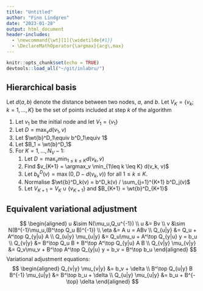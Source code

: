 ```yaml
---
title: "Untitled"
author: "Finn Lindgren"
date: "2023-01-28"
output: html_document
header-includes:
  - \newcommand{\wt}[1]{\widetilde{#1}}
  - \DeclareMathOperator{\argmax}{arg\,max}
---
```


```r
knitr::opts_chunk$set(echo = TRUE)
devtools::load_all("~/git/inlabru/")
```

## Hierarchical basis

Let $d(a, b)$ denote the distance between two nodes, $a$, and $b$.
Let $V_K=\{v_k;k=1,\dots,K\}$ be the set of points included at step $k$ of the algorithm

1. Let $v_1$ be the initial node and let $V_1=\{v_1\}$
2. Let $D=\max_v d(v_1, v)$
3. Let $\wt{b}^D_1\equiv b^D_1\equiv 1$
4. Let $B_1 = \wt{b}^D_1$
5. For $K=1,\dots,N_V-1$:
    1. Let $D=\max_v \min_{1\leq k \leq K} d(v_k, v)$
    3. Find $v_{K+1} = \argmax_v \min_{1\leq k \leq K} d(v_k, v)$
    4. Let $b^{D}_k(v) = \max(0, D - d(v_k, v))$ for all $1\leq k \leq K$.
    5. Normalise $\wt{b}^D_k(v) = b^D_k(v) / \sum_{j=1}^{K+1} b^D_j(v)$
    6. Let $V_{K+1}=V_K\cup\{v_{K+1}\}$ and $B_{K+1} = \wt{b}^D_{K+1}$

## Equivalent variational adjustment 

$$
\begin{aligned}
u &\sim N(\mu_u,Q_u^{-1}) \\
u &= Bv \\
v &\sim N(B^{-1}\mu_u,(B^\top Q_u B)^{-1}) \\
\eta &= A u = ABv \\
Q_{u|y} &= Q_u + A^\top Q_{y|u} A \\
Q_{u|y} \mu_{u|y} &= Q_u\mu_u + A^\top Q_{y|u} y = b_u \\
Q_{v|y} &= B^\top Q_u B + B^\top A^\top Q_{y|u} A B \\
Q_{v|y} \mu_{v|y} &= Q_v\mu_v + B^\top A^\top Q_{y|u} y = b_v = B^\top b_u
\end{aligned}
$$
Variational adjustment equations:
$$
\begin{aligned}
Q_{v|y} \mu_{v|y} &= b_v + \delta \\
B^\top Q_{u|y} B B^{-1} \mu_{u|y} &= B^\top b_u + \delta \\
Q_{u|y} \mu_{u|y} &= b_u + B^{-\top} \delta
\end{aligned}
$$
